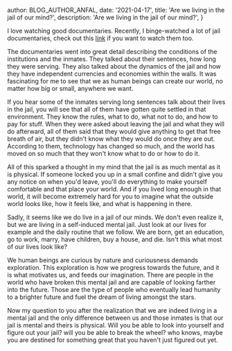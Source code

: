 
  author: BLOG_AUTHOR_ANFAL,
  date: '2021-04-17',
  title: 'Are we living in the jail of our mind?',
  description: 'Are we living in the jail of our mind?',
}


<BlogImage
  src='blog/2021-04-17-are-we-in-the-jail-of-our-mind/brain.jpg'
  alt="Image Of Brain" />

I love watching good documentaries. Recently, I binge-watched a lot of jail documentaries, check out this <a target="_blank" href="https://www.youtube.com/watch?v=A8slYgeqGLw">link</a> if you want to watch them too.

The documentaries went into great detail describing the conditions of the institutions and the inmates. They talked about their sentences, how long they were serving. They also talked about the dynamics of the jail and how they have independent currencies and economies within the walls. It was fascinating for me to see that we as human beings can create our world, no matter how big or small, anywhere we want.

If you hear some of the inmates serving long sentences talk about their lives in the jail, you will see that all of them have gotten quite settled in that environment. They know the rules, what to do, what not to do, and how to pay for stuff. When they were asked about leaving the jail and what they will do afterward, all of them said that they would give anything to get that free breath of air, but they didn't know what they would do once they are out. According to them, technology has changed so much, and the world has moved on so much that they won't know what to do or how to do it.

All of this sparked a thought in my mind that the jail is as much mental as it is physical. If someone locked you up in a small confine and didn't give you any notice on when you'd leave, you'll do everything to make yourself comfortable and that place your world. And if you lived long enough in that world, it will become extremely hard for you to imagine what the outside world looks like, how it feels like, and what is happening in there.

Sadly, it seems like we do live in a jail of our minds. We don't even realize it, but we are living in a self-induced mental jail. Just look at our lives for example and the daily routine that we follow. We are born, get an education, go to work, marry, have children, buy a house, and die. Isn't this what most of our lives look like?

We human beings are curious by nature and curiousness demands exploration. This exploration is how we progress towards the future, and it is what motivates us, and feeds our imagination. There are people in the world who have broken this mental jail and are capable of looking farther into the future. Those are the type of people who eventually lead humanity to a brighter future and fuel the dream of living amongst the stars.

Now my question to you after the realization that we are indeed living in a mental jail and the only difference between us and those inmates is that our jail is mental and theirs is physical. Will you be able to look into yourself and figure out your jail? will you be able to break the wheel? who knows, maybe you are destined for something great that you haven't just figured out yet.
